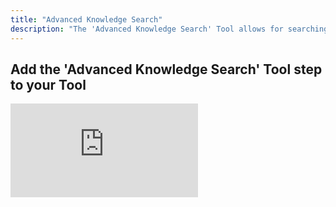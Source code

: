 ```yaml
---
title: "Advanced Knowledge Search"
description: "The 'Advanced Knowledge Search' Tool allows for searching knowledge tables with a higher degree of accuracy and precision using RAG"
---
```


## Add the 'Advanced Knowledge Search' Tool step to your Tool

<div style={{ width:"100%",position:"relative","padding-top":"56.75%",paddingTop:"55%" }}>
<iframe src="https://app.supademo.com/embed/cmcycpn2u1bqnc4kjevlw5uy6" frameBorder="0" title="Add the Advanced Knowledge Search tool step to your Tool" allow="clipboard-write" webkitallowfullscreen="true" mozallowfullscreen="true" allowfullscreen style={{ position:"absolute",top:0,left:0,width:"100%",height:"100%",border:"3px solid #5E43CE",borderRadius:"10px",objectFit:"cover" }} />

</div>

You can add the' Advanced Knowledge Search' Tool step to your Tool by:

1. Creating a new Tool, then searching for the Advanced Knowledge Search Tool step.
2. Click "Expand" to see the full Tool step.
3. Enter your search query in the **Query** field. 
4. Select the search type:
    - 	**Hybrid (recommended)**: Combines both semantic and keyword match for the most accurate and well-rounded results.
    - 	**Vector**: Finds results based on meaning (semantic similarity). Great when you want answers even if the exact words don’t match.
    - 	**Keyword**: Finds results based on exact word match. Useful when looking for specific terms or phrases.
5. Select the Number of results to return. 
6. Select the Knowledge set to use.
7. Select the fields to vectorize - choose which columns from your data should be used for retrieval. **By default, all fields are included.**
8. Select your retrieval postprocessing option after generating your answer: 
    - 	**None**: No extra processing. You’ll get the raw retrieved text as-is.
    -   **Basic**: Applies light formatting or cleaning to make the results easier to read.
    -   **Summary**: Automatically summarizes the retrieved content to make it shorter and more digestible.
    -   **Markdown**: Formats the retrieved text in Markdown (e.g., with bold, headings, lists) to improve readability or prep it for markdown-compatible interfaces.
    -   **Entity Extraction**: Pulls out key information from the retrieved content, e.g., names, places, dates, etc.



## Advanced settings

### Post processing options

<AccordionGroup>
  <Accordion title="System prompt">
    The system prompt is the very first message in a conversation that instructs the model on its role or the personality of the AI. Examples can be expert researcher, analyst or tutor.
  </Accordion>

  <Accordion title="Temperature">
    The temperature setting controls how “creative” or “random” the model’s responses will be. Lower temperatures make the model more focused and deterministic, while higher temperatures make it more creative and unpredictable.
  </Accordion>

  <Accordion title="LLM model">
    The model that will be used to generate the response. By default this model is `command-r-plus`.
  </Accordion>
</AccordionGroup>

<Note>These options are only available if your have selected a post processing option in step 8</Note>

### Vectoring Config
<AccordionGroup>
  <Accordion title="Embedding Model">
    This is the model used to turn your text into a format the AI can understand and search through effectively. By default this model is `embed-english-v3.0`.

    <Note>For multilingual support, you can use `embed-multilingual-v3.0`</Note>
  </Accordion>

  <Accordion title="Chunk Size">
    Chunking size decides how much text is grouped together at once when the system processes your content. It’s measured in tokens, which are like small pieces of words. 
    Common values are: `[128, 256, 512, 1024]`

    <Tip>
        - Larger chunks means more context and easier to understand the bigger picture—great for complex content whilst
        - Smaller chunks means less context but more precise results—ideal for pinpointing specific information or short facts.
    </Tip>
  </Accordion>

  <Accordion title="Chunking Strategy">
            - **Base:** This is the standard chunking method. It simply splits your text into fixed-sized chunks without adding any extra context. It’s fast and works well for straightforward content.

                <Tip>Best for: Clean, well-structured documents where each section makes sense on its own.</Tip>


            - **Window:** This strategy adds some overlap between chunks, meaning parts of the text are repeated across neighboring chunks. This helps preserve context between sections.

                <Tip>Best for: Text where ideas span multiple paragraphs—helps avoid losing important connections.</Tip>


            - **Contextual:** This method intelligently adjusts how chunks are created based on the structure and meaning of the content. It uses more advanced logic to split text at natural breaks (like headings or sentences).

                <Tip>Best for: Complex or unstructured content where preserving meaning and flow is important.</Tip>
  </Accordion>
</AccordionGroup>

### Reranker Model
Improves your search results by reordering them to show the most relevant information first. This is off by default but enabling it will boost performance in most cases.

### Use Raw Files

Select this if you want to run retrieval directly on the source file. 
<Warning>This only works on PDF and PPTX files</Warning>

### Update Vectors
This option lets you force update the stored representations of your data (called embeddings) using your current settings—like a chunk size, embedding model, or chunking strategy.

    #### Use Vision
    If you have PDF files in your knowledge set, this option uses OCR (Optical Character Recognition) to re-extract the text from the raw PDF files. After OCR is applied, the system automatically triggers a vector update.
    <Note>To enable Use Vision, Update Vectors must be set to true.</Note>  

### Generate Citations

Turn this on to include direct references from your knowledge set during retrieval.



## Frequently asked questions (FAQs)

<AccordionGroup>
    <Accordion title="What is the difference between Advanced Knowledge Search and Knowledge Search?">
        - [Knowledge Search](/tool/tool-steps/knowledge/knowledge-search) is easier to use out of the box, with sensible default options that work well for most use cases.
        -   Advanced Knowledge Search gives you greater control and fine-tuning capabilities for more precise retrieval — but may be slower in comparison. 
        -   If you’re unsure which to choose, start with Knowledge Search.
</Accordion>
    <Accordion title="What is the difference between Advanced Knowledge Search and Advanced Knowledge Search (2m context)?">[Advanced Knowledge Search (2m context)](/tool/tool-steps/knowledge/advanced-knowledge-search-2m) allows you to search your entire knowledge set with just a prompt whilst Advanced Knowledge Search allows you to filter down your search results for a more focused retrieval.</Accordion>
    <Accordion title="When should I use Advanced Knowledge Search (2m) instead of the regular one?">Start with Advanced Knowledge Search (2m) for most use cases. It works best when you want quick, high-quality answers across your entire knowledge base without much setup. Switch to Advanced Knowledge Search when you need more control, such as filtering by specific fields or fine-tuning what gets retrieved.</Accordion>
    <Accordion title="Which one gives better quality results?">Advanced knowledge search (2m) often produces richer, more complete answers, especially with large or unstructured content. However, Advanced Knowledge Search can give more precise results when you’re focused on a particular field, keyword, or structured dataset.</Accordion>
</AccordionGroup>
